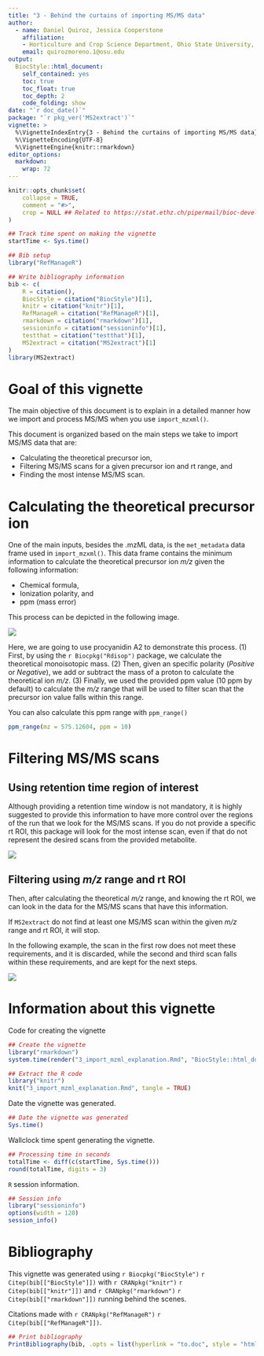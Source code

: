 ```yaml
---
title: "3 - Behind the curtains of importing MS/MS data"
author: 
  - name: Daniel Quiroz, Jessica Cooperstone
    affiliation:
    - Horticulture and Crop Science Department, Ohio State University, US
    email: quirozmoreno.1@osu.edu
output: 
  BiocStyle::html_document:
    self_contained: yes
    toc: true
    toc_float: true
    toc_depth: 2
    code_folding: show
date: "`r doc_date()`"
package: "`r pkg_ver('MS2extract')`"
vignette: >
  %\VignetteIndexEntry{3 - Behind the curtains of importing MS/MS data}
  %\VignetteEncoding{UTF-8}  
  %\VignetteEngine{knitr::rmarkdown}
editor_options: 
  markdown: 
    wrap: 72
---
```


```r
knitr::opts_chunk$set(
    collapse = TRUE,
    comment = "#>",
    crop = NULL ## Related to https://stat.ethz.ch/pipermail/bioc-devel/2020-April/016656.html
)
```

```r
## Track time spent on making the vignette
startTime <- Sys.time()

## Bib setup
library("RefManageR")

## Write bibliography information
bib <- c(
    R = citation(),
    BiocStyle = citation("BiocStyle")[1],
    knitr = citation("knitr")[1],
    RefManageR = citation("RefManageR")[1],
    rmarkdown = citation("rmarkdown")[1],
    sessioninfo = citation("sessioninfo")[1],
    testthat = citation("testthat")[1],
    MS2extract = citation("MS2extract")[1]
)
library(MS2extract)
```

# Goal of this vignette

The main objective of this document is to explain in a detailed manner
how we import and process MS/MS when you use `import_mzxml()`.

This document is organized based on the main steps we take to import
MS/MS data that are:

-   Calculating the theoretical precursor ion,
-   Filtering MS/MS scans for a given precursor ion and rt range, and
-   Finding the most intense MS/MS scan.

# Calculating the theoretical precursor ion

One of the main inputs, besides the .mzML data, is the `met_metadata`
data frame used in `import_mzxml()`. This data frame contains the
minimum information to calculate the theoretical precursor ion *m/z*
given the following information:

-   Chemical formula,
-   Ionization polarity, and
-   ppm (mass error)

This process can be depicted in the following image.

![](img/import/Import_1.png)

Here, we are going to use procyanidin A2 to demonstrate this process.
(1) First, by using the `r Biocpkg("Rdisop")` package, we calculate the
theoretical monoisotopic mass. (2) Then, given an specific polarity
(*Positive* or *Negative*), we add or subtract the mass of a proton to
calculate the theoretical ion *m/z*. (3) Finally, we used the provided
ppm value (10 ppm by default) to calculate the *m/z* range that will be
used to filter scan that the precursor ion value falls within this
range.

You can also calculate this ppm range with `ppm_range()`

```r
ppm_range(mz = 575.12604, ppm = 10)
```

# Filtering MS/MS scans

## Using retention time region of interest

Although providing a retention time window is not mandatory, it is
highly suggested to provide this information to have more control over
the regions of the run that we look for the MS/MS scans. If you do not
provide a specific rt ROI, this package will look for the most intense
scan, even if that do not represent the desired scans from the provided
metabolite.

![](img/import/Import_2.png)

## Filtering using *m/z* range and rt ROI

Then, after calculating the theoretical *m/z* range, and knowing the rt
ROI, we can look in the data for the MS/MS scans that have this
information.

If `MS2extract` do not find at least one MS/MS scan within the given
*m/z* range and rt ROI, it will stop.

In the following example, the scan in the first row does not meet these
requirements, and it is discarded, while the second and third scan falls
within these requirements, and are kept for the next steps.

![](img/import/Import_3.png)

# Information about this vignette

Code for creating the vignette

```r
## Create the vignette
library("rmarkdown")
system.time(render("3_import_mzml_explanation.Rmd", "BiocStyle::html_document"))

## Extract the R code
library("knitr")
knit("3_import_mzml_explanation.Rmd", tangle = TRUE)
```

Date the vignette was generated.

```r
## Date the vignette was generated
Sys.time()
```

Wallclock time spent generating the vignette.

```r
## Processing time in seconds
totalTime <- diff(c(startTime, Sys.time()))
round(totalTime, digits = 3)
```

`R` session information.

```r
## Session info
library("sessioninfo")
options(width = 120)
session_info()
```

# Bibliography

This vignette was generated using `r Biocpkg("BiocStyle")`
`r Citep(bib[["BiocStyle"]])` with `r CRANpkg("knitr")`
`r Citep(bib[["knitr"]])` and `r CRANpkg("rmarkdown")`
`r Citep(bib[["rmarkdown"]])` running behind the scenes.

Citations made with `r CRANpkg("RefManageR")`
`r Citep(bib[["RefManageR"]])`.

```r
## Print bibliography
PrintBibliography(bib, .opts = list(hyperlink = "to.doc", style = "html"))
```
